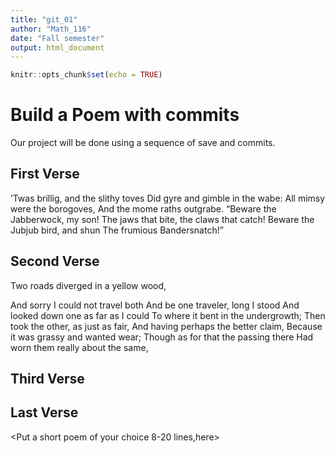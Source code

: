 ---
title: "git_01"
author: "Math_116"
date: "Fall semester"
output: html_document
---

```{r setup, include=FALSE}
knitr::opts_chunk$set(echo = TRUE)
```
# Build a Poem with commits
Our project will be done using a sequence of save and commits.

## First Verse 
<Put the first two verses of Jabberwocky by Lewis Carrol in this section>

’Twas brillig, and the slithy toves 
Did gyre and gimble in the wabe: 
All mimsy were the borogoves, 
And the mome raths outgrabe. 
“Beware the Jabberwock, my son! 
The jaws that bite, the claws that catch! 
Beware the Jubjub bird, and shun 
The frumious Bandersnatch!” 

## Second Verse
<Put the first two verses of The Road Not Taken by Robert Frost here>
Two roads diverged in a yellow wood,


And sorry I could not travel both
And be one traveler, long I stood
And looked down one as far as I could
To where it bent in the undergrowth;
Then took the other, as just as fair,
And having perhaps the better claim,
Because it was grassy and wanted wear;
Though as for that the passing there
Had worn them really about the same,

## Third Verse
<Put the first two verses of The Walrus and the Carpenter here>

## Last Verse
<Put a short poem of your choice 8-20 lines,here>
